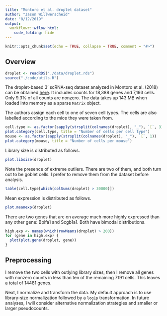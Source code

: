 ```yaml
---
title: "Montoro et al. droplet dataset"
author: "Jason Willwerscheid"
date: "8/12/2019"
output:
  workflowr::wflow_html:
    code_folding: hide
---
```


```r
knitr::opts_chunk$set(echo = TRUE, collapse = TRUE, comment = "#>")
```

## Overview

```r
droplet <- readRDS("./data/droplet.rds")
source("./code/utils.R")
```

The droplet-based 3' scRNA-seq dataset analyzed in Montoro et al. (2018) can be obtained [here](https://www.ncbi.nlm.nih.gov/geo/query/acc.cgi?acc=GSE103354). It includes counts for 18,388 genes and 7,193 cells. Only 9.3% of all counts are nonzero. The data takes up 143 MB when loaded into memory as a sparse `Matrix` object.

The authors assign each cell to one of seven cell types. The cells are also labelled according to the mice they were taken from.

```r
cell.type <- as.factor(sapply(strsplit(colnames(droplet), "_"), `[`, 3))
plot.category(cell.type, title = "Number of cells per cell type")
mouse <- as.factor(sapply(strsplit(colnames(droplet), "_"), `[`, 1))
plot.category(mouse, title = "Number of cells per mouse")
```

Library size is distributed as follows.

```r
plot.libsize(droplet)
```

Note the presence of extreme outliers. There are two of them, and both turn out to be goblet cells. I prefer to remove them from the dataset before analysis.

```r
table(cell.type[which(colSums(droplet) > 30000)])
```

Mean expression is distributed as follows.

```r
plot.meanexp(droplet)
```

There are two genes that are on average much more highly expressed than any other gene: Bpifa1 and Scgb1a1. Both have bimodal distributions.

```r
high.exp <- names(which(rowMeans(droplet) > 200))
for (gene in high.exp) {
  plot(plot.gene(droplet, gene))
}
```

## Preprocessing

I remove the two cells with outlying library sizes, then I remove all genes with nonzero counts in less than ten of the remaining 7191 cells. This leaves a total of 14481 genes.

Next, I normalize and transform the data. My default approach is to use library-size normalization followed by a `log1p` transformation. In future analyses, I will consider alternative normalization strategies and smaller or larger pseudocounts.
